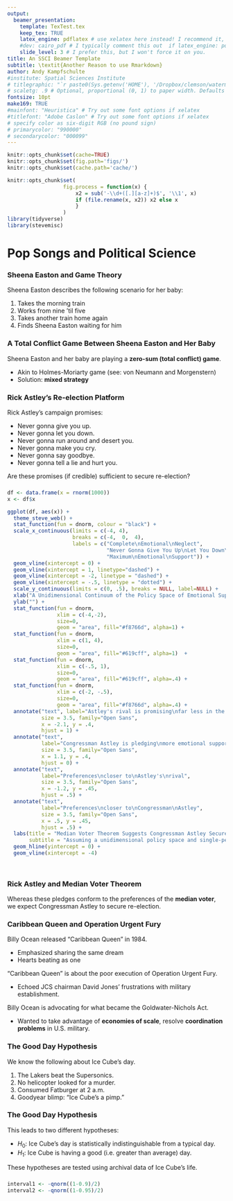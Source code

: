 ```yaml
---
output: 
  beamer_presentation:
    template: TexTest.tex
    keep_tex: TRUE
    latex_engine: pdflatex # use xelatex here instead! I recommend it, but this is minimal reprex
    #dev: cairo_pdf # I typically comment this out  if latex_engine: pdflatex
    slide_level: 3 # I prefer this, but I won't force it on you.
title: An SSCI Beamer Template
subtitle: \textit{Another Reason to use Rmarkdown}
author: Andy Kampfschulte
#institute: Spatial Sciences Institute
# titlegraphic: "`r paste0(Sys.getenv('HOME'), '/Dropbox/clemson/watermarks/clemson-university-wordmark-orange-purple.png')`"
# scaletg: .9 # Optional, proportional (0, 1) to paper width. Defaults to .3
fontsize: 10pt
make169: TRUE
#mainfont: "Heuristica" # Try out some font options if xelatex
#titlefont: "Adobe Caslon" # Try out some font options if xelatex
# specify color as six-digit RGB (no pound sign)
# primarycolor: "990000" 
# secondarycolor: "000099"
---
```


```r
knitr::opts_chunk$set(cache=TRUE)
knitr::opts_chunk$set(fig.path='figs/')
knitr::opts_chunk$set(cache.path='cache/')

knitr::opts_chunk$set(
                  fig.process = function(x) {
                      x2 = sub('-\\d+([.][a-z]+)$', '\\1', x)
                      if (file.rename(x, x2)) x2 else x
                      }
                  )
library(tidyverse)
library(stevemisc)
```


# Pop Songs and Political Science

### Sheena Easton and Game Theory

Sheena Easton describes the following scenario for her baby:

1. Takes the morning train
2. Works from nine 'til five
3. Takes another train home again
4. Finds Sheena Easton waiting for him

### A Total Conflict Game Between Sheena Easton and Her Baby



Sheena Easton and her baby are playing a **zero-sum (total conflict) game**.

- Akin to Holmes-Moriarty game (see: von Neumann and Morgenstern)
- Solution: **mixed strategy**

### Rick Astley's Re-election Platform

Rick Astley's campaign promises:

- Never gonna give you up.
- Never gonna let you down.
- Never gonna run around and desert you.
- Never gonna make you cry.
- Never gonna say goodbye.
- Never gonna tell a lie and hurt you.

Are these promises (if credible) sufficient to secure re-election?

### 

```r

df <- data.frame(x = rnorm(1000))
x <- df$x

ggplot(df, aes(x)) + 
  theme_steve_web() +
  stat_function(fun = dnorm, colour = "black") +
  scale_x_continuous(limits = c(-4, 4), 
                     breaks = c(-4,  0,  4),
                     labels = c("Complete\nEmotional\nNeglect", 
                                "Never Gonna Give You Up\nLet You Down\nRun Around and Desert You\n(Preference of Median Voter)",
                                "Maximum\nEmotional\nSupport")) +
  geom_vline(xintercept = 0) +
  geom_vline(xintercept = 1, linetype="dashed") +
  geom_vline(xintercept = -2, linetype = "dashed") +
  geom_vline(xintercept = -.5, linetype = "dotted") +
  scale_y_continuous(limits = c(0, .5), breaks = NULL, label=NULL) +
  xlab("A Unidimensional Continuum of the Policy Space of Emotional Support") +
  ylab("") +
  stat_function(fun = dnorm, 
                xlim = c(-4,-2),
                size=0,
                geom = "area", fill="#f8766d", alpha=1) +
  stat_function(fun = dnorm, 
                xlim = c(1, 4),
                size=0,
                geom = "area", fill="#619cff", alpha=1)  +
  stat_function(fun = dnorm, 
                xlim = c(-.5, 1),
                size=0,
                geom = "area", fill="#619cff", alpha=.4) +
  stat_function(fun = dnorm, 
                xlim = c(-2, -.5),
                size=0,
                geom = "area", fill="#f8766d", alpha=.4) +
  annotate("text", label="Astley's rival is promising\nfar less in the (public?) good\nof emotional support",
           size = 3.5, family="Open Sans",
           x = -2.1, y = .4,
           hjust = 1) +
  annotate("text", 
           label="Congressman Astley is pledging\nmore emotional support\n(i.e. never gonna make you cry/say goodbye/tell a lie/hurt you)\nthan most his constituents want",
           size = 3.5, family="Open Sans",
           x = 1.1, y = .4,
           hjust = 0) +
  annotate("text", 
           label="Preferences\ncloser to\nAstley's\nrival",
           size = 3.5, family="Open Sans",
           x = -1.2, y = .45,
           hjust = .5) +
  annotate("text", 
           label="Preferences\ncloser to\nCongressman\nAstley",
           size = 3.5, family="Open Sans",
           x = .5, y = .45,
           hjust = .5) +
  labs(title = "Median Voter Theorem Suggests Congressman Astley Secures Re-election Against His Rival",
       subtitle = "Assuming a unidimensional policy space and single-peaked preferences, Congressman Astley is closer to the median voter than his rival and wins the election.") +
  geom_hline(yintercept = 0) +
  geom_vline(xintercept = -4)
  
  


```

### Rick Astley and Median Voter Theorem

Whereas these pledges conform to the preferences of the **median voter**, we expect Congressman Astley to secure re-election.

### Caribbean Queen and Operation Urgent Fury

Billy Ocean released "Caribbean Queen" in 1984.

- Emphasized sharing the same dream
- Hearts beating as one

"Caribbean Queen" is about the poor execution of Operation Urgent Fury.

- Echoed JCS chairman David Jones' frustrations with military establishment.

Billy Ocean is advocating for what became the Goldwater-Nichols Act.

- Wanted to take advantage of **economies of scale**, resolve **coordination problems** in U.S. military.

### The Good Day Hypothesis

We know the following about Ice Cube's day.

1. The Lakers beat the Supersonics.
2. No helicopter looked for a murder.
3. Consumed Fatburger at 2 a.m.
4. Goodyear blimp: "Ice Cube's a pimp."

### The Good Day Hypothesis

This leads to two different hypotheses:

- $H_0$: Ice Cube's day is statistically indistinguishable from a typical day.
- $H_1$: Ice Cube is having a good (i.e. greater than average) day.

These hypotheses are tested using archival data of Ice Cube's life.

### 

```r
interval1 <- -qnorm((1-0.9)/2)  
interval2 <- -qnorm((1-0.95)/2) 



```
